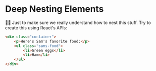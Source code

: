 # Deep Nesting Elements

👨‍💼 Just to make sure we really understand how to nest this stuff. Try to create
this using React's APIs:

```html
<div class="container">
	<p>Here's Sam's favorite food:</p>
	<ul class="sams-food">
		<li>Green eggs</li>
		<li>Ham</li>
	</ul>
</div>
```
